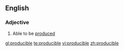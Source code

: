 ==English==

===Adjective===
{{en-adj}}

# Able to be [[produce]]d

[[gl:producible]]
[[te:producible]]
[[vi:producible]]
[[zh:producible]]